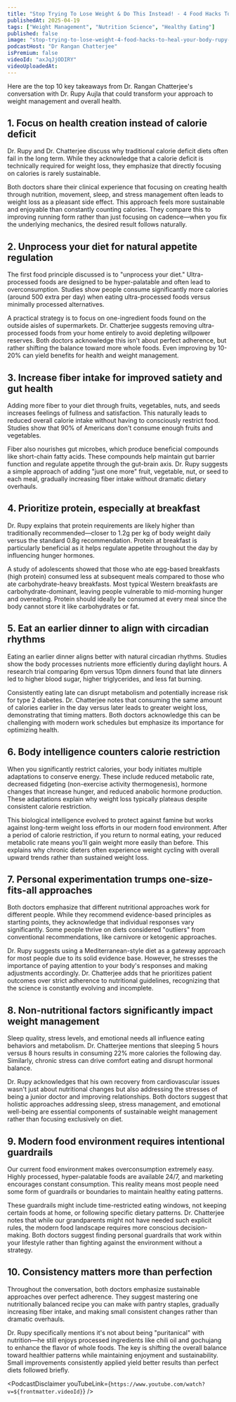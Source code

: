 ```yaml
---
title: "Stop Trying To Lose Weight & Do This Instead! - 4 Food Hacks To Heal Your Body | Dr. Rupy Aujla"
publishedAt: 2025-04-19
tags: ["Weight Management", "Nutrition Science", "Healthy Eating"]
published: false
image: "stop-trying-to-lose-weight-4-food-hacks-to-heal-your-body-rupy-aujla.jpg"
podcastHost: "Dr Rangan Chatterjee"
isPremium: false
videoId: "axJqJjODIRY"
videoUploadedAt:
---
```



<PodcastSummaryPageLayout frontmatter={frontmatter}>

Here are the top 10 key takeaways from Dr. Rangan Chatterjee's conversation with Dr. Rupy Aujla that could transform your approach to weight management and overall health.

## 1. Focus on health creation instead of calorie deficit

Dr. Rupy and Dr. Chatterjee discuss why traditional calorie deficit diets often fail in the long term. While they acknowledge that a calorie deficit is technically required for weight loss, they emphasize that directly focusing on calories is rarely sustainable.

Both doctors share their clinical experience that focusing on creating health through nutrition, movement, sleep, and stress management often leads to weight loss as a pleasant side effect. This approach feels more sustainable and enjoyable than constantly counting calories. They compare this to improving running form rather than just focusing on cadence—when you fix the underlying mechanics, the desired result follows naturally.

## 2. Unprocess your diet for natural appetite regulation

The first food principle discussed is to "unprocess your diet." Ultra-processed foods are designed to be hyper-palatable and often lead to overconsumption. Studies show people consume significantly more calories (around 500 extra per day) when eating ultra-processed foods versus minimally processed alternatives.

A practical strategy is to focus on one-ingredient foods found on the outside aisles of supermarkets. Dr. Chatterjee suggests removing ultra-processed foods from your home entirely to avoid depleting willpower reserves. Both doctors acknowledge this isn't about perfect adherence, but rather shifting the balance toward more whole foods. Even improving by 10-20% can yield benefits for health and weight management.

## 3. Increase fiber intake for improved satiety and gut health

Adding more fiber to your diet through fruits, vegetables, nuts, and seeds increases feelings of fullness and satisfaction. This naturally leads to reduced overall calorie intake without having to consciously restrict food. Studies show that 90% of Americans don't consume enough fruits and vegetables.

Fiber also nourishes gut microbes, which produce beneficial compounds like short-chain fatty acids. These compounds help maintain gut barrier function and regulate appetite through the gut-brain axis. Dr. Rupy suggests a simple approach of adding "just one more" fruit, vegetable, nut, or seed to each meal, gradually increasing fiber intake without dramatic dietary overhauls.

## 4. Prioritize protein, especially at breakfast

Dr. Rupy explains that protein requirements are likely higher than traditionally recommended—closer to 1.2g per kg of body weight daily versus the standard 0.8g recommendation. Protein at breakfast is particularly beneficial as it helps regulate appetite throughout the day by influencing hunger hormones.

A study of adolescents showed that those who ate egg-based breakfasts (high protein) consumed less at subsequent meals compared to those who ate carbohydrate-heavy breakfasts. Most typical Western breakfasts are carbohydrate-dominant, leaving people vulnerable to mid-morning hunger and overeating. Protein should ideally be consumed at every meal since the body cannot store it like carbohydrates or fat.

## 5. Eat an earlier dinner to align with circadian rhythms

Eating an earlier dinner aligns better with natural circadian rhythms. Studies show the body processes nutrients more efficiently during daylight hours. A research trial comparing 6pm versus 10pm dinners found that late dinners led to higher blood sugar, higher triglycerides, and less fat burning.

Consistently eating late can disrupt metabolism and potentially increase risk for type 2 diabetes. Dr. Chatterjee notes that consuming the same amount of calories earlier in the day versus later leads to greater weight loss, demonstrating that timing matters. Both doctors acknowledge this can be challenging with modern work schedules but emphasize its importance for optimizing health.

## 6. Body intelligence counters calorie restriction

When you significantly restrict calories, your body initiates multiple adaptations to conserve energy. These include reduced metabolic rate, decreased fidgeting (non-exercise activity thermogenesis), hormone changes that increase hunger, and reduced anabolic hormone production. These adaptations explain why weight loss typically plateaus despite consistent calorie restriction.

This biological intelligence evolved to protect against famine but works against long-term weight loss efforts in our modern food environment. After a period of calorie restriction, if you return to normal eating, your reduced metabolic rate means you'll gain weight more easily than before. This explains why chronic dieters often experience weight cycling with overall upward trends rather than sustained weight loss.

## 7. Personal experimentation trumps one-size-fits-all approaches

Both doctors emphasize that different nutritional approaches work for different people. While they recommend evidence-based principles as starting points, they acknowledge that individual responses vary significantly. Some people thrive on diets considered "outliers" from conventional recommendations, like carnivore or ketogenic approaches.

Dr. Rupy suggests using a Mediterranean-style diet as a gateway approach for most people due to its solid evidence base. However, he stresses the importance of paying attention to your body's responses and making adjustments accordingly. Dr. Chatterjee adds that he prioritizes patient outcomes over strict adherence to nutritional guidelines, recognizing that the science is constantly evolving and incomplete.

## 8. Non-nutritional factors significantly impact weight management

Sleep quality, stress levels, and emotional needs all influence eating behaviors and metabolism. Dr. Chatterjee mentions that sleeping 5 hours versus 8 hours results in consuming 22% more calories the following day. Similarly, chronic stress can drive comfort eating and disrupt hormonal balance.

Dr. Rupy acknowledges that his own recovery from cardiovascular issues wasn't just about nutritional changes but also addressing the stresses of being a junior doctor and improving relationships. Both doctors suggest that holistic approaches addressing sleep, stress management, and emotional well-being are essential components of sustainable weight management rather than focusing exclusively on diet.

## 9. Modern food environment requires intentional guardrails

Our current food environment makes overconsumption extremely easy. Highly processed, hyper-palatable foods are available 24/7, and marketing encourages constant consumption. This reality means most people need some form of guardrails or boundaries to maintain healthy eating patterns.

These guardrails might include time-restricted eating windows, not keeping certain foods at home, or following specific dietary patterns. Dr. Chatterjee notes that while our grandparents might not have needed such explicit rules, the modern food landscape requires more conscious decision-making. Both doctors suggest finding personal guardrails that work within your lifestyle rather than fighting against the environment without a strategy.

## 10. Consistency matters more than perfection

Throughout the conversation, both doctors emphasize sustainable approaches over perfect adherence. They suggest mastering one nutritionally balanced recipe you can make with pantry staples, gradually increasing fiber intake, and making small consistent changes rather than dramatic overhauls.

Dr. Rupy specifically mentions it's not about being "puritanical" with nutrition—he still enjoys processed ingredients like chili oil and gochujang to enhance the flavor of whole foods. The key is shifting the overall balance toward healthier patterns while maintaining enjoyment and sustainability. Small improvements consistently applied yield better results than perfect diets followed briefly.

<PodcastDisclaimer
  youTubeLink={`https://www.youtube.com/watch?v=${frontmatter.videoId}`}
/>

</PodcastSummaryPageLayout>
